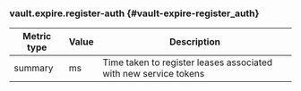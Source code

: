 ### vault.expire.register-auth {#vault-expire-register_auth}

Metric type | Value | Description
----------- | ----- | -----------
summary     | ms    | Time taken to register leases associated with new service tokens
